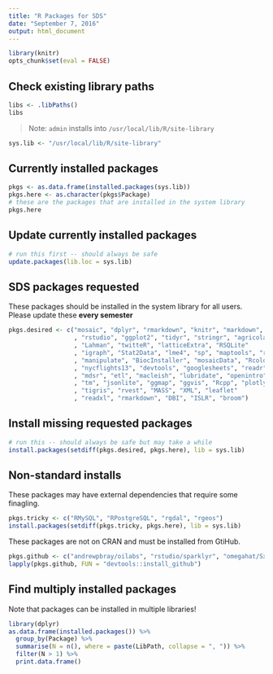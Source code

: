 ```yaml
---
title: "R Packages for SDS"
date: "September 7, 2016"
output: html_document
---
```


```r
library(knitr)
opts_chunk$set(eval = FALSE)
```



## Check existing library paths

```r
libs <- .libPaths()
libs
```

> Note: `admin` installs into `/usr/local/lib/R/site-library`

```r
sys.lib <- "/usr/local/lib/R/site-library"
```

## Currently installed packages

```r
pkgs <- as.data.frame(installed.packages(sys.lib))
pkgs.here <- as.character(pkgs$Package)
# these are the packages that are installed in the system library
pkgs.here
```

## Update currently installed packages

```r
# run this first -- should always be safe
update.packages(lib.loc = sys.lib)
```

## SDS packages requested

These packages should be installed in the system library for all users. Please update these **every semester**

```r
pkgs.desired <- c("mosaic", "dplyr", "rmarkdown", "knitr", "markdown", "formatR"
                  , "rstudio", "ggplot2", "tidyr", "stringr", "agricolae", "leaps"
                  , "Lahman", "twitteR", "latticeExtra", "RSQLite"
                  , "igraph", "Stat2Data", "lme4", "sp", "maptools", "rpart"
                  , "manipulate", "BiocInstaller", "mosaicData", "RcolorBrewer"
                  , "nycflights13", "devtools", "googlesheets", "readr"
                  , "mdsr", "etl", "macleish", "lubridate", "openintro"
                  , "tm", "jsonlite", "ggmap", "ggvis", "Rcpp", "plotly"
                  , "tigris", "rvest", "MASS", "XML", "leaflet"
                  , "readxl", "rmarkdown", "DBI", "ISLR", "broom")
```

## Install missing requested packages

```r
# run this -- should always be safe but may take a while
install.packages(setdiff(pkgs.desired, pkgs.here), lib = sys.lib)
```

## Non-standard installs

These packages may have external dependencies that require some finagling.

```r
pkgs.tricky <- c("RMySQL", "RPostgreSQL", "rgdal", "rgeos")
install.packages(setdiff(pkgs.tricky, pkgs.here), lib = sys.lib)
```

These packages are not on CRAN and must be installed from GtiHub.

```r
pkgs.github <- c("andrewpbray/oilabs", "rstudio/sparklyr", "omegahat/Sxslt")
lapply(pkgs.github, FUN = "devtools::install_github")
```

## Find multiply installed packages

Note that packages can be installed in multiple libraries!

```r
library(dplyr)
as.data.frame(installed.packages()) %>%
  group_by(Package) %>%
  summarise(N = n(), where = paste(LibPath, collapse = ", ")) %>%
  filter(N > 1) %>%
  print.data.frame()
```